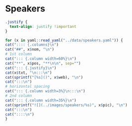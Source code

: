 # Speakers

```css
.justify {
  text-align: justify !important
}
```

```r
for (x in yaml::read_yaml("../data/speakers.yaml")) {
cat(":::: {.columns}\n")
cat("##", x$nom, "\n")
# 1st column
cat("::: {.column width=60%}\n")
cat("**", x$pos, "**\n\n", sep="")
cat("::: {.justify}\n")
cat(x$txt, "\n:::\n")
cat(sprintf("[%s]()", x$web), "\n")
cat(":::\n")
# horizontal spacing
cat("::: {.column width=3%}\n:::\n")
# 2nd column
cat("::: {.column width=35%}\n")
cat(sprintf("![](../images/speakers/%s)", x$pic), "\n")
cat(":::\n")
cat("::::\n")
}
```
